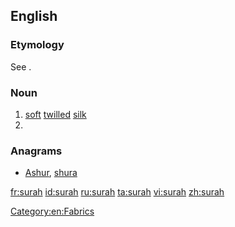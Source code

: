 ==English==

===Etymology===
See {{term|sura|lang=en}}.<!--what about the silk sense? User:Mglovesfun-->

===Noun===
{{en-noun}}

# [[soft]] [[twill]]ed [[silk]]
# {{alternative spelling of|sura}}

===Anagrams===
* [[Ashur#English|Ashur]], [[shura#English|shura]]

[[Category:en:Fabrics]]

[[fr:surah]]
[[id:surah]]
[[ru:surah]]
[[ta:surah]]
[[vi:surah]]
[[zh:surah]]